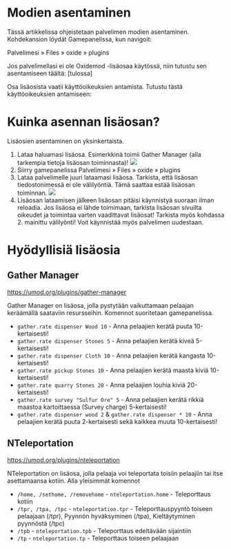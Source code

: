 # Modien asentaminen

Tässä artikkelissa ohjeistetaan palvelimen modien asentaminen. Kohdekansion
löydät Gamepanelissa, kun navigoit:

Palvelimesi » Files » oxide » plugins

Jos palvelimellasi ei ole Oxidemod -lisäosaa käytössä, niin tutustu sen
asentamiseen täältä: [tulossa]

Osa lisäosista vaatii käyttöoikeuksien antamista. Tutustu tästä käyttöoikeuksien
antamiseen:

# Kuinka asennan lisäosan?

Lisäosien asentaminen on yksinkertaista.

1. Lataa haluamasi lisäosa. Esimerkkinä toimii Gather Manager (alla tarkempia
   tietoja lisäosan toiminnasta)!
   ![](https://docs.bittivirta.fi/assets/docs/img/crisp/image_6zgskq.webp)
2. Siirry gamepanelissa Palvelimesi » Files » oxide » plugins
3. Lataa palvelimelle juuri lataamasi lisäosa. Tarkista, että lisäosan
   tiedostonimessä ei ole välilyöntiä. Tämä saattaa estää lisäosan toiminnan.
   ![](https://docs.bittivirta.fi/assets/docs/img/crisp/th7pnh3cpk_1wb9fdj.webp)
4. Lisäosan lataamisen jälkeen lisäosan pitäisi käynnistyä suoraan ilman
   reloadia. Jos lisäosa ei lähde toimimaan, tarkista lisäosan sivuilta oikeudet
   ja toimintaa varten vaadittavat lisäosat! Tarkista myös kohdassa 2. mainittu
   välilyönti! Voit käynnistää myös palvelimen uudestaan.

# Hyödyllisiä lisäosia

## Gather Manager

https://umod.org/plugins/gather-manager

Gather Manager on lisäosa, jolla pystytään vaikuttamaan pelaajan keräämällä
saataviin resursseihin. Komennot suoritetaan gamepanelissa.

-   `gather.rate dispenser Wood 10` - Anna pelaajien kerätä puuta
    10-kertaisesti!
-   `gather.rate dispenser Stones 5` - Anna pelaajien kerätä kiveä
    5-kertaisesti!
-   `gather.rate dispenser Cloth 10` - Anna pelaajien kerätä kangasta
    10-kertaisesti!
-   `gather.rate pickup Stones 10` - Anna pelaajien kerätä maasta kiviä
    10-kertaisesti!
-   `gather.rate quarry Stones 20` - Anna pelaajien louhia kiviä 20-kertaisesti!
-   `gather.rate survey "Sulfur Ore" 5` - Anna pelaajien kerätä rikkiä maastoa
    kartoittaessa (Survey charge) 5-kertaisesti!
-   `gather.rate dispenser wood 2` & `gather.rate dispenser * 10` - Anna
    pelaajien kerätä puuta 2-kertaisesti sekä kaikkea muuta 10-kertaisesti!

## NTeleportation

https://umod.org/plugins/nteleportation

NTeleportation on lisäosa, jolla pelaaja voi teleportata toisiin pelaajiin tai
itse asettamaansa kotiin. Alla yleisimmät komennot

-   `/home, /sethome, /removehome` - `nteleportation.home` - Teleporttaus kotiin
-   `/tpr, /tpa, /tpc` - `nteleportation.tpr` - Teleporttauspyyntö toiseen
    pelaajaan (/tpr), Pyynnön hyväksyminen (/tpa), Kieltäytyminen pyynnöstä
    (/tpc)
-   `/tpb` - `nteleportation.tpb` - Teleporttaus edeltävään sijaintiin
-   `/tp` - `nteleportation.tp` - Teleporttaus toiseen pelaajaan

